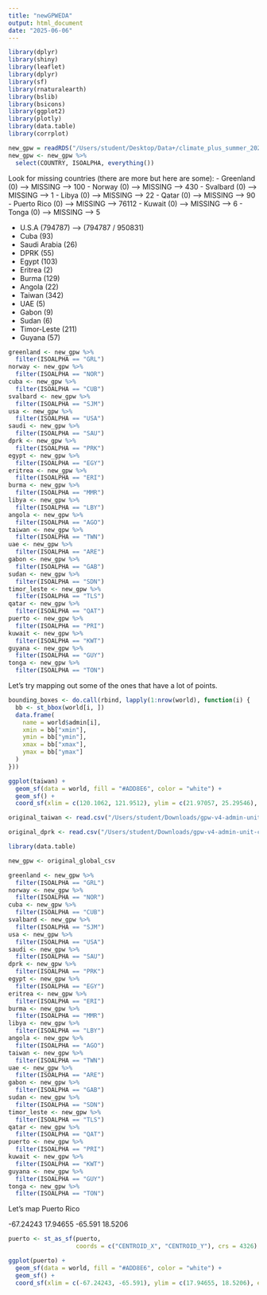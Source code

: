 ```yaml
---
title: "newGPWEDA"
output: html_document
date: "2025-06-06"
---
```


```r

library(dplyr)
library(shiny)
library(leaflet)
library(dplyr)
library(sf)
library(rnaturalearth)
library(bslib)
library(bsicons)
library(ggplot2)
library(plotly)
library(data.table)
library(corrplot)

new_gpw = readRDS("/Users/student/Desktop/Data+/climate_plus_summer_2025/Data/Primary Datasets/gpw_filtered5k.rds")
new_gpw <- new_gpw %>%
  select(COUNTRY, ISOALPHA, everything())

```

Look for missing countries (there are more but here are some):
- Greenland (0) --> MISSING --> 100
- Norway (0) --> MISSING --> 430
- Svalbard (0) --> MISSING --> 1
- Libya (0) --> MISSING --> 22
- Qatar (0) --> MISSING --> 90
- Puerto Rico (0) --> MISSING --> 76112
- Kuwait (0) --> MISSING --> 6
- Tonga (0) --> MISSING --> 5

- U.S.A (794787) --> (794787 / 950831)
- Cuba (93)
- Saudi Arabia (26)
- DPRK (55)
- Egypt (103)
- Eritrea (2)
- Burma (129)
- Angola (22)
- Taiwan (342)
- UAE (5)
- Gabon (9)
- Sudan (6)
- Timor-Leste (211)
- Guyana (57)

```r

greenland <- new_gpw %>%
  filter(ISOALPHA == "GRL")
norway <- new_gpw %>%
  filter(ISOALPHA == "NOR")
cuba <- new_gpw %>%
  filter(ISOALPHA == "CUB")
svalbard <- new_gpw %>%
  filter(ISOALPHA == "SJM")
usa <- new_gpw %>%
  filter(ISOALPHA == "USA")
saudi <- new_gpw %>%
  filter(ISOALPHA == "SAU")
dprk <- new_gpw %>%
  filter(ISOALPHA == "PRK")
egypt <- new_gpw %>%
  filter(ISOALPHA == "EGY")
eritrea <- new_gpw %>%
  filter(ISOALPHA == "ERI")
burma <- new_gpw %>%
  filter(ISOALPHA == "MMR")
libya <- new_gpw %>%
  filter(ISOALPHA == "LBY")
angola <- new_gpw %>%
  filter(ISOALPHA == "AGO")
taiwan <- new_gpw %>%
  filter(ISOALPHA == "TWN")
uae <- new_gpw %>%
  filter(ISOALPHA == "ARE")
gabon <- new_gpw %>%
  filter(ISOALPHA == "GAB")
sudan <- new_gpw %>%
  filter(ISOALPHA == "SDN")
timor_leste <- new_gpw %>%
  filter(ISOALPHA == "TLS")
qatar <- new_gpw %>%
  filter(ISOALPHA == "QAT")
puerto <- new_gpw %>%
  filter(ISOALPHA == "PRI")
kuwait <- new_gpw %>%
  filter(ISOALPHA == "KWT")
guyana <- new_gpw %>%
  filter(ISOALPHA == "GUY")
tonga <- new_gpw %>%
  filter(ISOALPHA == "TON")

```

Let's try mapping out some of the ones that have a lot of points.

```r
bounding_boxes <- do.call(rbind, lapply(1:nrow(world), function(i) {
  bb <- st_bbox(world[i, ])
  data.frame(
    name = world$admin[i],
    xmin = bb["xmin"],
    ymin = bb["ymin"],
    xmax = bb["xmax"],
    ymax = bb["ymax"]
  )
}))
```


```r

ggplot(taiwan) + 
  geom_sf(data = world, fill = "#ADD8E6", color = "white") +
  geom_sf() +
  coord_sf(xlim = c(120.1062, 121.9512), ylim = c(21.97057, 25.29546), expand = FALSE)

```
```r
original_taiwan <- read.csv("/Users/student/Downloads/gpw-v4-admin-unit-center-points-population-estimates-rev11_twn_csv (1)/gpw_v4_admin_unit_center_points_population_estimates_rev11_twn.csv")

original_dprk <- read.csv("/Users/student/Downloads/gpw-v4-admin-unit-center-points-population-estimates-rev11_prk_csv (1)/gpw_v4_admin_unit_center_points_population_estimates_rev11_prk.csv")
```


```r
library(data.table)
```

```r


new_gpw <- original_global_csv

greenland <- new_gpw %>%
  filter(ISOALPHA == "GRL")
norway <- new_gpw %>%
  filter(ISOALPHA == "NOR")
cuba <- new_gpw %>%
  filter(ISOALPHA == "CUB")
svalbard <- new_gpw %>%
  filter(ISOALPHA == "SJM")
usa <- new_gpw %>%
  filter(ISOALPHA == "USA")
saudi <- new_gpw %>%
  filter(ISOALPHA == "SAU")
dprk <- new_gpw %>%
  filter(ISOALPHA == "PRK")
egypt <- new_gpw %>%
  filter(ISOALPHA == "EGY")
eritrea <- new_gpw %>%
  filter(ISOALPHA == "ERI")
burma <- new_gpw %>%
  filter(ISOALPHA == "MMR")
libya <- new_gpw %>%
  filter(ISOALPHA == "LBY")
angola <- new_gpw %>%
  filter(ISOALPHA == "AGO")
taiwan <- new_gpw %>%
  filter(ISOALPHA == "TWN")
uae <- new_gpw %>%
  filter(ISOALPHA == "ARE")
gabon <- new_gpw %>%
  filter(ISOALPHA == "GAB")
sudan <- new_gpw %>%
  filter(ISOALPHA == "SDN")
timor_leste <- new_gpw %>%
  filter(ISOALPHA == "TLS")
qatar <- new_gpw %>%
  filter(ISOALPHA == "QAT")
puerto <- new_gpw %>%
  filter(ISOALPHA == "PRI")
kuwait <- new_gpw %>%
  filter(ISOALPHA == "KWT")
guyana <- new_gpw %>%
  filter(ISOALPHA == "GUY")
tonga <- new_gpw %>%
  filter(ISOALPHA == "TON")


```

Let's map Puerto Rico

-67.24243
17.94655
-65.591
18.5206

```r

puerto <- st_as_sf(puerto, 
                   coords = c("CENTROID_X", "CENTROID_Y"), crs = 4326)

ggplot(puerto) + 
  geom_sf(data = world, fill = "#ADD8E6", color = "white") +
  geom_sf() +
  coord_sf(xlim = c(-67.24243, -65.591), ylim = c(17.94655, 18.5206), expand = FALSE)

```

